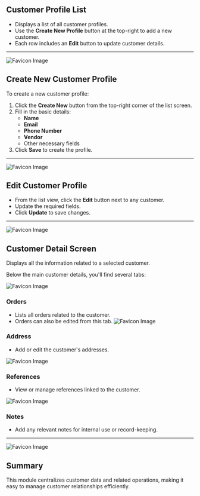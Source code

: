 ## Customer Profile List

- Displays a list of all customer profiles.
- Use the **Create New Profile** button at the top-right to add a new customer.
- Each row includes an **Edit** button to update customer details.

---

![Favicon Image](/images/customerlist.png)

## Create New Customer Profile

To create a new customer profile:

1. Click the **Create New** button from the top-right corner of the list screen.
2. Fill in the basic details:
   - **Name**
   - **Email**
   - **Phone Number**
   - **Vendor**
   - Other necessary fields
3. Click **Save** to create the profile.

---

![Favicon Image](/images/newcustomer.png)

## Edit Customer Profile

- From the list view, click the **Edit** button next to any customer.
- Update the required fields.
- Click **Update** to save changes.

---

![Favicon Image](/images/editcustomer.png)

## Customer Detail Screen

Displays all the information related to a selected customer.

Below the main customer details, you'll find several tabs:

![Favicon Image](/images/detailcustomer.png)

### Orders

- Lists all orders related to the customer.
- Orders can also be edited from this tab.
  ![Favicon Image](/images/detailcustomer.png)

### Address

- Add or edit the customer's addresses.

![Favicon Image](/images/address.png)

### References

- View or manage references linked to the customer.

![Favicon Image](/images/refrences.png)

### Notes

- Add any relevant notes for internal use or record-keeping.

---

![Favicon Image](/images/addnote.png)

## Summary

This module centralizes customer data and related operations, making it easy to manage customer relationships efficiently.
